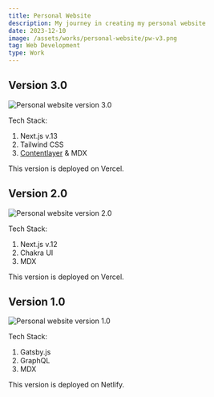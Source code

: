 ```yaml
---
title: Personal Website
description: My journey in creating my personal website
date: 2023-12-10
image: /assets/works/personal-website/pw-v3.png
tag: Web Development
type: Work
---
```


## Version 3.0

![Personal website version 3.0](/assets/works/personal-website/pw-v3.png)

Tech Stack:

1. Next.js v.13
2. Tailwind CSS
3. [Contentlayer](https://contentlayer.dev/) & MDX

This version is deployed on Vercel.

## Version 2.0

![Personal website version 2.0](/assets/works/personal-website/pw-v2.png)

Tech Stack:

1. Next.js v.12
2. Chakra UI
3. MDX

This version is deployed on Vercel.

## Version 1.0

![Personal website version 1.0](/assets/works/personal-website/pw-v1.png)

Tech Stack:

1. Gatsby.js
2. GraphQL
3. MDX

This version is deployed on Netlify.
